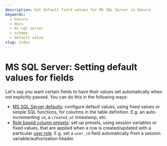 ```yaml
---
description: Set default field values for MS SQL Server in Hasura
keywords:
  - hasura
  - docs
  - ms sql server
  - schema
  - default value
slug: index
---
```


# MS SQL Server: Setting default values for fields

Let's say you want certain fields to have their values set automatically when not explicitly passed. You can do this in
the following ways:

- [MS SQL Server defaults](/schema/ms-sql-server/default-values/mssql-defaults.mdx): configure default values, using
  fixed values or simple SQL functions, for columns in the table definition. E.g. an auto-incrementing `id`, a
  `created_at` timestamp, etc.
- [Role based column presets](/schema/ms-sql-server/default-values/mssql-column-presets.mdx): set up presets, using
  session variables or fixed values, that are applied when a row is created/updated with a particular
  [user role](/auth/authorization/roles-variables.mdx). E.g. set a `user_id` field automatically from a session
  variable/authorization header.
